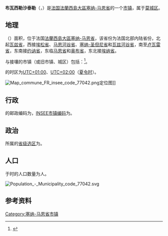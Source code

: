 {{noteTA|G1=法国地名}}
{{Infobox French commune
|name                   = 布瓦西勒沙泰勒
|native_name           = Boissy-le-Châtel
|image                  = Hotel de Ville Boissy le Châtel.JPG
|caption                = 布瓦西勒沙泰勒市政厅
|arrondissement         = [[莫城区|莫城区]]
}}
'''布瓦西勒沙泰勒'''（{{lang-fr|Boissy-le-Châtel}}，{{IPA-fr|bwasi lə ʃatɛl|-|LL-Q150 (fra)-Xenophôn-Boissy-le-Châtel.wav}}）是[[法国|法国]][[法蘭西島大區|法蘭西島大區]][[塞纳-马恩省|塞纳-马恩省]]的一个[[市镇_(法国)|市镇]]，属于[[莫城区|莫城区]]。

== 地理 ==
{{PAGENAMEBASE}}（{{wikidata|property|linked|P625}}）面积{{wikidata|properties|P2046}}，位于法国[[法蘭西島大區|法蘭西島大區]][[塞纳-马恩省|塞纳-马恩省]]，该省份为法国北部内陆省份，北起[[瓦兹省|瓦兹省]]，西接[[埃松省|埃松省]]、[[马恩河谷省|马恩河谷省]]、[[塞纳-圣但尼省|塞纳-圣但尼省]]和[[瓦兹河谷省|瓦兹河谷省]]，南至[[卢瓦雷省|卢瓦雷省]]，东南接[[约讷省|约讷省]]，东临[[马恩省|马恩省]]和[[奥布省|奥布省]]，东北接[[埃纳省|埃纳省]]。

与{{PAGENAMEBASE}}接壤的市镇（或旧市镇、城区）包括：{{Wikidata|properties|linked|P47}}<ref name="geo">{{Cite web|url=https://www.geoportail.gouv.fr/carte|title=Carte|accessdate=2020-03-22|author=Géoportail|language=fr|publisher=Géoportail|archive-date=2017-01-29|archive-url=https://web.archive.org/web/20170129154129/https://www.geoportail.gouv.fr/carte/|dead-url=no}}</ref>。

{{PAGENAMEBASE}}的时区为[[UTC+01:00|UTC+01:00]]、[[UTC+02:00|UTC+02:00]]（[[夏时制|夏令时]]）。

[[File:Map_commune_FR_insee_code_77042.png|thumb]]定位图]]{{Clear|left}}
== 行政 ==
{{PAGENAMEBASE}}的邮政编码为{{wikidata|properties|P281}}，[[法国国家统计与经济研究所|INSEE市镇编码]]为{{wikidata|properties|P374}}。

== 政治 ==
{{PAGENAMEBASE}}所属的[[縣_(法國)|省级选区]]为{{WikidataLink|{{wikidata|properties|raw|best||P7938}}}}。

== 人口 ==
{{PAGENAMEBASE}}于{{wikidata|qualifier|P1082|P585}}时的人口数量为{{wikidata|property|raw|P1082}}人。

[[File:Population_-_Municipality_code_77042.svg|thumb]]{{Clear|left}}
== 参考资料 ==
{{Reflist}}

{{塞纳-马恩省市镇}}
[[Category:塞纳-马恩省市镇|Category:塞纳-马恩省市镇]]